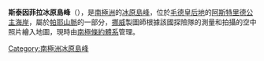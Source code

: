 {{coord|72|12|S|14|23|E|display=title}}

'''斯泰因菲拉冰原島峰'''（{{lang-nn|Steinfila}}），是[[南極洲|南極洲]]的[[冰原島峰|冰原島峰]]，位於[[毛德皇后地|毛德皇后地]]的[[阿斯特里德公主海岸|阿斯特里德公主海岸]]，屬於[[帕耶山脈|帕耶山脈]]的一部分，[[挪威|挪威]]製圖師根據該國探險隊的測量和拍攝的空中照片繪入地圖，現時由[[南極條約體系|南極條約體系]]管理。

{{Antarctica-geo-stub}}
[[Category:南極洲冰原島峰|Category:南極洲冰原島峰]]